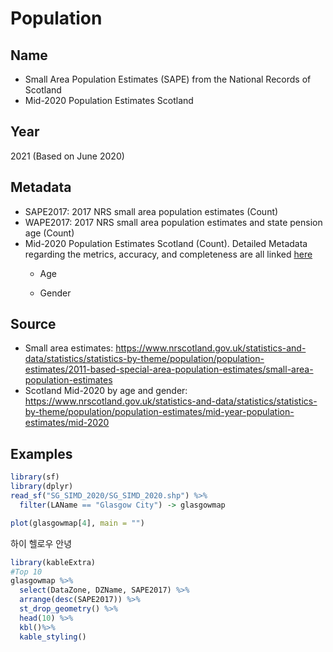 # Population

<!--Description -->

## Name

-   Small Area Population Estimates (SAPE) from the National Records of Scotland
-   Mid-2020 Population Estimates Scotland

## Year

2021 (Based on June 2020)

## Metadata

-   SAPE2017: 2017 NRS small area population estimates (Count)
-   WAPE2017: 2017 NRS small area population estimates and state pension age (Count)
-   Mid-2020 Population Estimates Scotland (Count). Detailed Metadata regarding the metrics, accuracy, and completeness are all linked [here](https://www.nrscotland.gov.uk/files//statistics/population-estimates/mid-20/mid-year-pop-est-20-metadata.pdf)
    -   Age

    -   Gender

## Source

-   Small area estimates: <https://www.nrscotland.gov.uk/statistics-and-data/statistics/statistics-by-theme/population/population-estimates/2011-based-special-area-population-estimates/small-area-population-estimates>
-   Scotland Mid-2020 by age and gender: [https://www.nrscotland.gov.uk/statistics-and-data/statistics/statistics-by-theme/population/population-estimates/mid-year-population-estimates/mid-2020](https://www.nrscotland.gov.uk/statistics-and-data/statistics/statistics-by-theme/population/population-estimates/mid-year-population-estimates/mid-2020#){.uri}

## Examples

```r
library(sf)
library(dplyr)
read_sf("SG_SIMD_2020/SG_SIMD_2020.shp") %>% 
  filter(LAName == "Glasgow City") -> glasgowmap

plot(glasgowmap[4], main = "")
```

하이 헬로우 안녕

```r
library(kableExtra)
#Top 10
glasgowmap %>% 
  select(DataZone, DZName, SAPE2017) %>% 
  arrange(desc(SAPE2017)) %>% 
  st_drop_geometry() %>% 
  head(10) %>% 
  kbl()%>%
  kable_styling()
```
